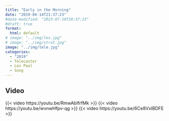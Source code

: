 ```yaml
---
title: "Early in the Morning"
date: "2019-04-14T21:37:23"
#date-modified: "2023-07-10T20:37:23"
#draft: true
format: 
  html: default
# image: "../img/les.jpg"
# image: "../img/strat.jpg"
image: "../img/tele.jpg"
categories:
  - "2019"
  - Telecaster
  - Les Paul
  - Song
---
```


## Video

{{< video https://youtu.be/RmwAblfrfMk >}}
{{< video https://youtu.be/wvnwHfpv-qg >}}
{{< video https://youtu.be/6Ce8VxIBDFE >}}